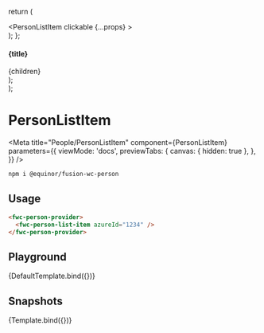 


  return (
    <div>
      <PersonListItem clickable {...props} >
        <IconButton color="secondary" icon="more_horizontal" rounded size="small" />
      </PersonListItem>
    </div>
  );
};

  <section>
    <h4>{title}</h4>
    <div style={{ display: 'flex', gap: '30px', flexDirection: 'column' }}>{children}</div>
  </section>
);

  <div>
    <Container title="Sizes">
      <PersonListItem size="small" {...props} />
      <PersonListItem size="medium" {...props} />
      <PersonListItem size="large" {...props} />
    </Container>
  </div>
);

# PersonListItem

<Meta
  title="People/PersonListItem"
  component={PersonListItem}
  parameters={{
    viewMode: 'docs',
    previewTabs: {
      canvas: { hidden: true },
    },
  }}
/>

```sh
npm i @equinor/fusion-wc-person
```

## Usage

```html
<fwc-person-provider>
  <fwc-person-list-item azureId="1234" />
</fwc-person-provider>
```

## Playground

<Canvas>
  <Story
    name="Default"
    args={{ azureId: '1234', size: 'medium' }}
    argTypes={{
    azureId: {
      description: 'Unique person Azure ID',
      type: { name: 'string', required: true },
      table: {
        type: { summary: 'string' },
        defaultValue: { summary: 'medium' },
      },
    },
    size: {
      description: 'Size of the component',
      control: 'radio',
      options: ['small', 'medium', 'large'],
      table: {
        type: { summary: 'PersonItemSize' },
        defaultValue: { summary: 'medium' },
      },
    },
    clickable: {
      description: 'Make item clickable',
      type: { name: 'boolean'},
      table: {
        type: { summary: 'boolean' },
        defaultValue: { summary: 'false' },
      },
    }
  }}
    parameters={{ chromatic: { disableSnapshot: true } }}
  >
    {DefaultTemplate.bind({})}
  </Story>
</Canvas>

<ArgsTable story="Default" />

## Snapshots

<Story name="Snapshots" args={{}}>
  {Template.bind({})}
</Story>

<Story name="Clickable">
  <Container title="Clickable">
      <PersonListItem size="medium" clickable/>
    </Container>
</Story>

<Story name="Toolbar">
  <Container title="Toolbar">
      <PersonListItem size="medium" clickable >
        <IconButton color="primary" icon="account_circle" rounded size="small" />
        <IconButton color="secondary" icon="microsoft_outlook" rounded size="small" />
        <IconButton color="success" icon="whats_app" rounded size="small" />
      </PersonListItem>
    </Container>
</Story>
